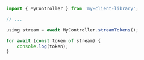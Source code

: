```ts
import { MyController } from 'my-client-library';

// ...

using stream = await MyController.streamTokens();

for await (const token of stream) {
    console.log(token);
}
```